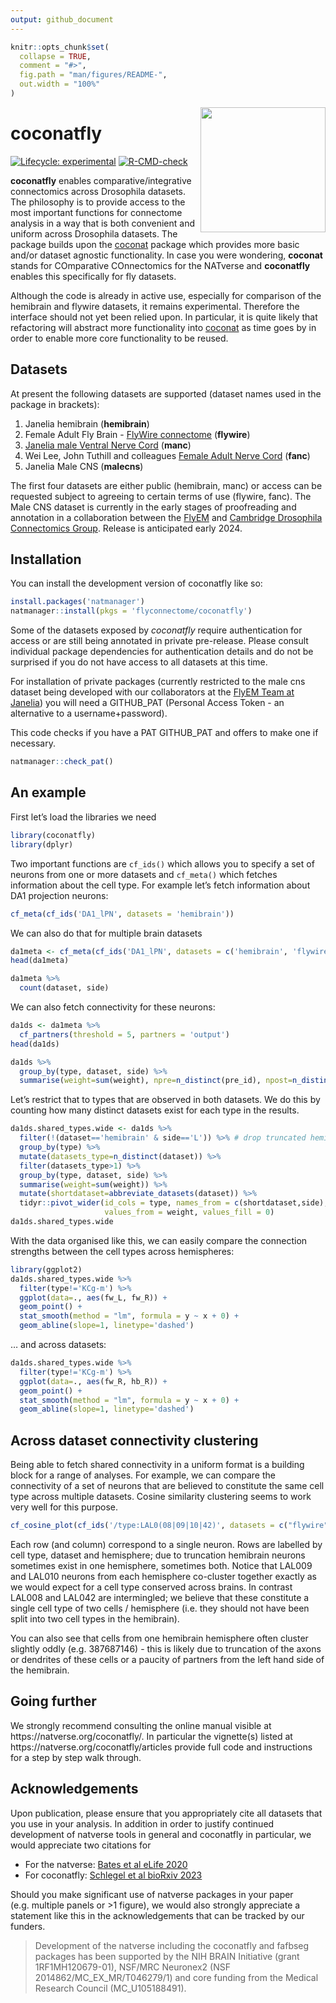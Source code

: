 ```yaml
---
output: github_document
---
```


<!-- README.md is generated from README.Rmd. Please edit that file -->
<!-- devtools::build_readme() is a good way to build this -->
```r
knitr::opts_chunk$set(
  collapse = TRUE,
  comment = "#>",
  fig.path = "man/figures/README-",
  out.width = "100%"
)
```


<img src="man/figures/coconatfly-200.jpg" align="right" height="200" />

# coconatfly

<!-- badges: start -->
[![Lifecycle: experimental](https://img.shields.io/badge/lifecycle-experimental-orange.svg)](https://lifecycle.r-lib.org/articles/stages.html#experimental)
[![R-CMD-check](https://github.com/flyconnectome/coconatfly/actions/workflows/R-CMD-check.yaml/badge.svg)](https://github.com/flyconnectome/coconatfly/actions/workflows/R-CMD-check.yaml)
<!-- badges: end -->

**coconatfly** enables comparative/integrative connectomics across Drosophila datasets.
The philosophy is to provide access to the most important
functions for connectome analysis in a way that is both convenient and 
uniform across Drosophila datasets. 
The package builds upon the [coconat](https://natverse.org/coconat/)
package which provides more basic and/or dataset agnostic functionality. In case
you were wondering, **coconat** stands for COmparative COnnectomics for the NATverse
and **coconatfly** enables this specifically for fly datasets.

Although the code is already in active use, especially for comparison of the
hemibrain and flywire datasets, it remains experimental.
Therefore the interface should not yet been relied upon. In particular,
it is quite likely that refactoring will abstract more functionality into
[coconat](https://natverse.org/coconat/) as time goes by in order to enable
more core functionality to be reused.

## Datasets

At present the following datasets are supported (dataset names used in the package in brackets):

1. Janelia hemibrain (**hemibrain**)
2. Female Adult Fly Brain - [FlyWire connectome](https://flywire.ai/) (**flywire**)
3. [Janelia male Ventral Nerve Cord](https://www.janelia.org/project-team/flyem/manc-connectome) (**manc**)
4. Wei Lee, John Tuthill and colleagues [Female Adult Nerve Cord](https://github.com/htem/FANC_auto_recon) (**fanc**)
5. Janelia Male CNS (**malecns**)

The first four datasets are either public (hemibrain, manc) or access can be
requested subject to agreeing to certain terms of use (flywire, fanc). 
The Male CNS dataset is currently in the early stages of 
proofreading and annotation in a collaboration between the 
[FlyEM](https://www.janelia.org/project-team/flyem) and 
[Cambridge Drosophila Connectomics Group](https://flyconnecto.me). Release is
anticipated early 2024.

## Installation

You can install the development version of coconatfly like so:

``` r
install.packages('natmanager')
natmanager::install(pkgs = 'flyconnectome/coconatfly')
```

Some of the datasets exposed by *coconatfly* require authentication for access or
are still being annotated in private pre-release. Please consult individual 
package dependencies for authentication details and do not be surprised if you
do not have access to all datasets at this time.

For installation of private packages (currently restricted to the male cns
dataset being developed with our collaborators at the 
[FlyEM Team at Janelia](https://www.janelia.org/project-team/flyem))
you will need a GITHUB_PAT (Personal Access Token - an alternative to 
a username+password). 

This code checks if you have a PAT GITHUB_PAT and offers to make one if necessary.

```r
natmanager::check_pat()
```

## An example

First let's load the libraries we need
```r
library(coconatfly)
library(dplyr)
```

Two important functions are `cf_ids()` which allows you to specify a set of
neurons from one or more datasets and `cf_meta()` which fetches information
about the cell type. 
For example let's fetch information about DA1 projection neurons:

```r
cf_meta(cf_ids('DA1_lPN', datasets = 'hemibrain'))
```

We can also do that for multiple brain datasets

```r
da1meta <- cf_meta(cf_ids('DA1_lPN', datasets = c('hemibrain', 'flywire')))
head(da1meta)
```

```r
da1meta %>% 
  count(dataset, side)
```

We can also fetch connectivity for these neurons: 

```r
da1ds <- da1meta %>% 
  cf_partners(threshold = 5, partners = 'output')
head(da1ds)
```

```r
da1ds %>% 
  group_by(type, dataset, side) %>% 
  summarise(weight=sum(weight), npre=n_distinct(pre_id), npost=n_distinct(post_id))
```

Let's restrict that to types that are observed in both datasets. We do this
by counting how many distinct datasets exist for each type in the results.

```r
da1ds.shared_types.wide <- da1ds %>% 
  filter(!(dataset=='hemibrain' & side=='L')) %>% # drop truncated hemibrain LHS 
  group_by(type) %>% 
  mutate(datasets_type=n_distinct(dataset)) %>% 
  filter(datasets_type>1) %>% 
  group_by(type, dataset, side) %>% 
  summarise(weight=sum(weight)) %>% 
  mutate(shortdataset=abbreviate_datasets(dataset)) %>% 
  tidyr::pivot_wider(id_cols = type, names_from = c(shortdataset,side), 
                     values_from = weight, values_fill = 0)
da1ds.shared_types.wide
```

With the data organised like this, we can easily compare the connection strengths
between the cell types across hemispheres:

```r
library(ggplot2)
da1ds.shared_types.wide %>% 
  filter(type!='KCg-m') %>% 
  ggplot(data=., aes(fw_L, fw_R)) +
  geom_point() +
  stat_smooth(method = "lm", formula = y ~ x + 0) +
  geom_abline(slope=1, linetype='dashed')
```

... and across datasets:

```r
da1ds.shared_types.wide %>% 
  filter(type!='KCg-m') %>% 
  ggplot(data=., aes(fw_R, hb_R)) +
  geom_point() +
  stat_smooth(method = "lm", formula = y ~ x + 0) +
  geom_abline(slope=1, linetype='dashed')
```

## Across dataset connectivity clustering

Being able to fetch shared connectivity in a uniform format is a building block
for a range of analyses. For example, we can compare the connectivity of a set
of neurons that are believed to constitute the same cell type across multiple 
datasets. Cosine similarity clustering seems to work very well for this purpose.

```r
cf_cosine_plot(cf_ids('/type:LAL0(08|09|10|42)', datasets = c("flywire", "hemibrain")))
```

Each row (and column) correspond to a single neuron. Rows are labelled by cell 
type, dataset and hemisphere; due to truncation hemibrain neurons sometimes 
exist in one hemisphere, sometimes both.
Notice that LAL009 and LAL010 neurons from each hemisphere co-cluster together
exactly as we would expect for a cell type conserved across brains. In contrast
LAL008 and LAL042 are intermingled; we believe that these constitute a single
cell type of two cells / hemisphere (i.e. they should not have been split into
two cell types in the hemibrain).

You can also see that cells from one hemibrain hemisphere often cluster slightly
oddly (e.g. 387687146) - this is likely due to truncation of the axons or dendrites of these cells
or a paucity of partners from the left hand side of the hemibrain. 

## Going further

We strongly recommend consulting the online manual visible at https://natverse.org/coconatfly/. In particular the vignette(s) listed at
https://natverse.org/coconatfly/articles provide full code and instructions 
for a step by step walk through.

## Acknowledgements

Upon publication, please ensure that you appropriately cite all datasets that 
you use in your analysis.
In addition in order to justify continued development of natverse tools in general and 
coconatfly in particular, we would appreciate two citations for

* For the natverse: [Bates et al eLife 2020](https://doi.org/10.7554/eLife.53350)
* For coconatfly: [Schlegel et al bioRxiv 2023](https://doi.org/10.1101/2023.06.27.546055)

Should you make significant use of natverse packages in your paper
(e.g. multiple panels or >1 figure), we would also strongly
appreciate a statement like this in the acknowledgements that can be tracked by 
our funders.

> Development of the natverse including the coconatfly and fafbseg packages has been supported 
by the NIH BRAIN Initiative (grant 1RF1MH120679-01), NSF/MRC Neuronex2 (NSF 2014862/MC_EX_MR/T046279/1) and core funding from the Medical Research Council (MC_U105188491).

